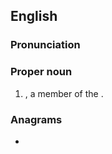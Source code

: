 {{also|Aant|aan't}}
==English==

===Pronunciation===
{{rfp|as a word or as initialism?|lang=en}}

===Proper noun===
{{en-proper noun}}

# {{initialism of|[[automobile|Automobile]] [[association|Association]] of the [[Northern Territory]]|dot=|lang=en}}, a member of the {{w|Australian Automobile Association}}.

===Anagrams===
* {{anagrams|en|ANTA|Nata|Tana|anat.|anta|naat|taan|tana}}